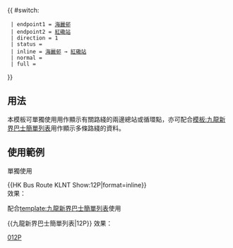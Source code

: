 {{ #switch: {{{format|}}}
  | endpoint1 = [[海麗邨巴士總站|海麗邨]]
  | endpoint2 = [[紅磡車站公共運輸交匯處‎|紅磡站]]
  | direction = 1
  | status = {{HK Bus Status|M}}
  | inline = [[海麗邨巴士總站|海麗邨]] → [[紅磡車站公共運輸交匯處‎|紅磡站]]
  | normal =
  | full =
}}<noinclude>
==用法==
本模板可單獨使用用作顯示有關路綫的兩邊總站或循環點，亦可配合[[模板:九龍新界巴士簡單列表]]用作顯示多條路綫的資料。

==使用範例==
;單獨使用
<nowiki>{{HK Bus Route KLNT Show:12P|format=inline}}</nowiki><br>
效果：{{HK Bus Route KLNT Show:12P|format=inline}}

;配合[[template:九龍新界巴士簡單列表]]使用
<nowiki>{{九龍新界巴士簡單列表|12P}}</nowiki>
效果：{{九龍新界巴士簡單列表|12P}}
[[Category:九龍巴士路線模板|012P]]</noinclude>
